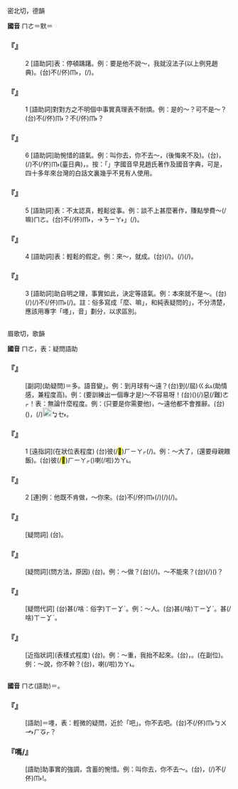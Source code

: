 
=={{ruby|嚜|ㄇㄜ}}==

密北切，德韻

'''國音''' <rt>ㄇㄜ</rt>{{ruby|。|ㄇㄛ}}{{ruby|。|ㄇㄛˋ}}＝默{{ruby|。|ㄇㄚㆶ}}＝

    

==='''『{{ruby|嚜|ㄇㄜ}}』'''===
:2  [語助詞]表：停頓躊躇。例：要是他不說～，我就沒法子(以上例見趙典)。(台){{ruby|若|ㄋㄚ˫}}{{ruby|是|ㄒㄧ˫}}{{ruby|伊|ㄧ}}不(/伓)<rt>ㆬ˫</rt>{{ruby|講|ㄍㆲˋ}}{{ruby|咧|ㄌㆤ˪}}，{{ruby|我|ㆣㄨㄚˋ}}{{ruby|著|ㄉㄧㄜㆷ}}(/{{ruby|都|ㄉㄜ˫}}){{ruby|無|ㆠㄜˊ}}{{ruby|辦|ㄅㄢ˫}}{{ruby|法|ㄏㄨㄚㆵ}}。
    

==='''『{{ruby|嚜|ㄇㄜ}}』'''===
:1  [語助詞]對對方之不明個中事實真理表不耐煩。例：是的～？可不是～？(台){{ruby|都|ㄉㄜ˫}}{{ruby|著|ㄉㄧㄜㆷ ͘}}不(/伓)<rt>ㆬ˫</rt>？{{ruby|敢|ㄍㆰˋ}}不(/伓)<rt>ㆬ˫</rt>{{ruby|是|ㄒㄧ˫}}？
    

==='''『{{ruby|嚜|ㄇㄜ}}』'''===
:6  [語助詞]助惋惜的語氣。例：叫你去，你不去～，(後悔來不及)。(台){{ruby|叫|ㄍㄧㄜ˪}}{{ruby|汝|ㄌㄧˋ}}{{ruby|去|ㄎㄧ˪}}，{{ruby|汝|ㄌㄧˋ}}{{ruby|著|ㄉㄧㄜㆷ}}(/{{ruby|都|ㄉㄜ˫}})不(/伓)<rt>ㆬ˫</rt>{{ruby|去|ㄎㄧ˪}}{{ruby|咯|ㄍㄜㆷ ͘}}(臺日典)，{{ruby|真|ㄐㄧㄣ}}{{ruby|無|ㆠㄜˊ}}{{ruby|綵|ㄘㄞˋ}}。按：「{{ruby|嚜|ㄇㄜ}}」字國音早見趙氏著作及國音字典，可是，四十多年來台灣的白話文裏幾乎不見有人使用。
    

==='''『{{ruby|嚜|ㄇㄜ}}』'''===
:5  [語助詞]表：不太認真，輕鬆從事。例：談不上甚麼著作，賺點學費～(/嘛)<rt>ㄇㄜ</rt>。(台)不(/伓)<rt>ㆬ˫</rt>{{ruby|成|ㄐㄧㆩˊ}}{{ruby|著|ㄉㄨ˪}}{{ruby|作|ㄗㆦㆶ}}，{{ruby|趁|ㄊㄢ˪}}{{ruby|一|ㄐㄧㆵ ͘}}{{ruby|屑|ㄙㄨㆵ}}{{ruby|仔|ㄚ}}{{ruby|學|ㄏㄚㆶ ͘}}{{ruby|費|ㄏㄨㄧ˪}}{{ruby|而|ㄌㄧˊ}}{{ruby|已|ㄧˋ}}→{{ruby|「|ㄋㄧㄚ˫}}<rt>ㄋㄧㄚ˫</rt>」(/{{ruby|爾|ㄋㄧㄚ˫}}{{ruby|爾|ㄋㄧㄚ˫}})。
    

==='''『{{ruby|嚜|ㄇㄜ}}』'''===
:4  [語助詞]表：輕鬆的假定。例：來～，就成。(台){{ruby|若|ㄋㄚ˫}}{{ruby|有|ㄨ˫}}{{ruby|來|ㄌㄞˊ}}{{ruby|著|ㄉㄧㄜㆷ}}(/{{ruby|都|ㄉㄜ˫}}){{ruby|會|ㄨㆤ˫}}{{ruby|/|ㆤ˫}}{{ruby|用|ㄧㆲ˫}}{{ruby|/|ㄧㄥ˫}}{{ruby|得|ㄉㄧㆵ}}。{{ruby|無|ㆠㄜˊ}}{{ruby|大|ㄉㄨㄚ˫}}{{ruby|載|ㄉㄞ˫}}(/{{ruby|戴|ㄉㄞ˪}}){{ruby|事|ㄐㄧ˪}}(/{{ruby|事|ㄉㄞ˫}}{{ruby|情|ㄐㄧ˪}})。
    

==='''『{{ruby|嚜|ㄇㄜ}}』'''===
:3  [語助詞]助自明之理，事實如此，決定等語氣。例：本來就不是～。(台){{ruby|本|ㄅㄨㄣˋ}}{{ruby|底|ㄉㄨㆤˋ}}{{ruby|/|ㄉㆤˋ}}(/{{ruby|原|ㆣㄨㄢˊ}}{{ruby|來|ㄌㄞˊ}}){{ruby|著|ㄉㄧㄜㆷ}}(/{{ruby|都|ㄉㄜ˫}})不(/伓)<rt>ㆬ˫</rt>{{ruby|是|ㄒㄧ˫}}{{ruby|按|ㄢ˪}}{{ruby|爾|ㄋㄧˋ}}{{ruby|→|ㄋㆤ}}{{ruby|嗎|ㄇㄚ˪}}(/{{ruby|咯|ㄍㄜㆷ ͘}})。註：俗多寫成「麼、嘛」，和純表疑問的{{ruby|「|ㄇㄚ}}」，不分清楚，應該用專字「嚜」，音{{ruby|「|ㄇㄜ}}」劃分，以求區別。
    

=={{ruby|麼|ㄇㄜ}}==

眉歌切，歌韻

'''國音''' <rt>ㄇㄜ</rt>{{ruby|。|ㄇㄚ}}，表：疑問語助

    

==='''『{{ruby|多|ㄉㄨㄛˊ}}{{ruby|麼|ㄇㄜ}}』'''===
: [副詞](助疑問)＝多。語音變{{ruby|「|ㄉㄨㄛˊ}}」。例：到月球有～遠？(台){{ruby|去|ㄎㄧ˪}}到(/屆)<rt>ㄍㄠ˪</rt>{{ruby|月|ㆣㄨㆤㆷ ͘}}{{ruby|/|ㆣㆤㆷ ͘}}{{ruby|球|ㄍㄧㄨˊ}}{{ruby|有|ㄨ˫}}{{ruby|若|ㆣㄨㄚ˫}}{{ruby|/|ㄗㄨㄚ˫}}{{ruby|遠|ㄏㆭ˫}}(助情感，兼程度高)。例：(要訓練出一個專才是)～不容易呀！(台)({{ruby|<mark>&#xffa49;</mark>|ㆠㆤㆷ}}{{ruby|/|ㆠㄨㆤㆷ}}{{ruby|訓|ㄏㄨㄣ˪}}{{ruby|練|ㄌㄧㄢ˫}}{{ruby|出|ㄘㄨㆵ}}{{ruby|一|ㄐㄧㆵ ͘}}{{ruby|個|ㆤˊ}}{{ruby|專|ㄗㄨㄢ}}{{ruby|才|ㄗㄞˊ}}{{ruby|是|ㄒㄧ˫}}){{ruby|外|ㆣㄨㄚ˫}}(/{{ruby|偌|ㆡㄨㄚ˫}}){{ruby|仔|ㄚ}}{{ruby|恁|ㄌㄧㄣ˪}}惡(/難)<rt>ㄜㆷ</rt>{{ruby|咧|ㄌㆤ˪}}！表：無論什麼程度。例：(只要是你需要他)，～遠他都不會推辭。(台)({{ruby|只|ㄐㄧˋ}}{{ruby|要|ㄧㄠ˪}}{{ruby|是|ㄒㄧ˫}}{{ruby|汝|ㄌㄧˋ}}{{ruby|需|ㄙㄨ}}{{ruby|要|ㄧㄠ˪}}{{ruby|伊|ㄧ}})，{{ruby|更|ㄍㄜ˪}}{{ruby|較|ㄍㄚㆷ}}{{ruby|遠|ㄏㆭ˫}}{{ruby|伊|ㄧ}}{{ruby|著|ㄉㄧㄜㆷ}}(/{{ruby|都|ㄉㄜ˫}})[[File:fa45.png|20px]]<rt>ㆠㆤ˫</rt>{{ruby|/|ㆠㄨㆤ˫}}{{ruby|推|ㄊㆤ}}{{ruby|/|ㄊㄨㄧ}}{{ruby|辭|ㄒㄧˊ}}。
    

==='''『{{ruby|那|ㄋㄚˋ}}{{ruby|麼|ㄇㄜ}}』'''===
:1  [遠指詞](在狀位表程度) (台)彼(/<mark>&#xf9075;</mark>)<rt>ㄏㄧㄚㆷ</rt>(/{{ruby|此|ㄐㄧㄚㆷ}}){{ruby|恁|ㄌㄧㄣ˪}}。例：～大了，(還要母親餵飯)。(台)彼(/<mark>&#xf9075;</mark>)<rt>ㄏㄧㄚㆷ</rt>{{ruby|恁|ㄌㄧㄣ˪}}({{ruby|→|ㄋㄧㆷ}}){{ruby|大|ㄉㄨㄚ˫}}{{ruby|漢|ㄏㄢ˪}}喇(/啦)<rt>ㄌㄚ˪</rt>。
    

==='''『{{ruby|那|ㄋㄚˋ}}{{ruby|麼|ㄇㄜ}}』'''===
:2  [連]例：他既不肯做，～你來。(台){{ruby|伊|ㄧ}}{{ruby|既|ㄍㄧ˪}}{{ruby|然|ㄌㄧㄢˊ}}不(/伓)<rt>ㆬ˫</rt>{{ruby|肯|ㄎㄧㄥˋ}}(/{{ruby|無|ㆠㄜˊ}}{{ruby|<mark>&#xffa49;</mark>|ㆠㆤㆷ}}{{ruby|/|ㆠㄨㆤㆷ}}){{ruby|做|ㄗㄨㆤ˪}}{{ruby|/|ㄗㄜ˪}}{{ruby|若|ㄋㄚ˫}}{{ruby|按|ㄢ˪}}{{ruby|爾|ㄋㄧ}}{{ruby|/|ㄋㆤ}}(/{{ruby|抑|ㄧㄚㆷ}}{{ruby|無|ㆠㄜˊ}}){{ruby|汝|ㄌㄧˋ}}{{ruby|著|ㄉㄧㄜㆷ}}(/{{ruby|都|ㄉㄜ˫}}){{ruby|來|ㄌㄞˊ}}{{ruby|做|ㄗㄨㆤ˪}}{{ruby|/|ㄗㄜ˪}}。
    

==='''『{{ruby|為|ㄨㄟˋ}}{{ruby|甚|ㄕㄜˊ}}{{ruby|麼|ㄇㄜ}}』'''===
: [疑問詞] (台){{ruby|為|ㄨㄧˋ}}{{ruby|甚|ㄒㄧㆬˋ}}{{ruby|麼|ㄇㄧㆷ ͘}}{{ruby|是|ㄒㄧ˫}}{{ruby|按|ㄢ˪}}{{ruby|怎|ㄗㄨㆩˋ}}{{ruby|樣|ㄧㆧ˫}}{{ruby|/|ㄧㆫ˫}}。
    

==='''『{{ruby|怎|ㄗㄣˇ}}{{ruby|麼|ㄇㄜ}}』'''===
: [疑問詞](問方法，原因) (台){{ruby|按|ㄢ˪}}{{ruby|怎|ㄗㄨㆩˋ}}{{ruby|樣|ㄧㆧ˫}}{{ruby|/|ㄧㆫ˫}}。例：～做？(台){{ruby|<mark>&#xffa49;</mark>|ㆠㆤㆷ}}{{ruby|/|ㆠㄨㆤㆷ}}{{ruby|怎|ㄗㆮˋ}}{{ruby|/|ㄗㄨㆩˋ}}{{ruby|樣|ㄧㆧ˫}}{{ruby|/|ㄧㆫ˫}}(/{{ruby|按|ㄢ˪}}{{ruby|怎|ㄗㄨㆩˋ}}){{ruby|做|ㄗㄨㆤ˪}}{{ruby|/|ㄗㄜ˪}}。～不能來？(台){{ruby|是|ㄒㄧ˫}}{{ruby|按|ㄢ˪}}{{ruby|怎|ㄗㄨㆩˋ}}(/{{ruby|怎|ㄗㆮˋ}}{{ruby|樣|ㄧㆧ˫}}{{ruby|/|ㄧㆫ˫}}){{ruby|即|ㄐㄧㄚㆷ}}({{ruby|/|ㄊㄚㆷ}}){{ruby|<mark>&#xffa45;</mark>|ㆠㆤ˫}}{{ruby|/|ㆠㄨㆤ˫}}{{ruby|得|ㄉㄧㆤㆶ}}{{ruby|/|ㄉㄧㆵ}}{{ruby|來|ㄌㄞˊ}}？
    

==='''『{{ruby|甚|ㄕㄜˊ}}{{ruby|麼|ㄇㄜ}}』'''===
: [疑問代詞] (台)甚(/啥：俗字)<rt>ㄒㄧㆩˋ</rt>{{ruby|物|ㄇㄧㆷ ͘}}{{ruby|/|ㄇㆭㆷ ͘}}。例：～人。(台)甚(/啥)<rt>ㄒㄧㆩˋ</rt>{{ruby|人|ㄌㄤˊ}}。甚(/啥)<rt>ㄒㄧㆩˋ</rt>{{ruby|麼|ㄇㄧㆷ ͘}}{{ruby|人|ㄌㄤˊ}}。
    

==='''『{{ruby|這|ㄓㄜˋ}}{{ruby|麼|ㄇㄜ}}』'''===
: [近指狀詞](表樣式程度) (台){{ruby|即|ㄐㄧㄚㆷ}}{{ruby|恁|ㄌㄧㄣ˪}}。例：～重，我抬不起來。(台){{ruby|即|ㄐㄧㄚㆷ}}{{ruby|恁|ㄌㄧㄣ˪}}{{ruby|重|ㄉㄤ˫}}，{{ruby|我|ㆣㄨㄚˋ}}{{ruby|扶|ㄆㆦˊ}}{{ruby|<mark>&#xffa45;</mark>|ㆠㆤ˫}}{{ruby|/|ㆠㄨㆤ˫}}{{ruby|起|·ㄎㄧˋ}}{{ruby|來|·ㄌㄞˊ}}。(在副位)。例：～說，你不幹？(台){{ruby|按|ㄢ˪}}{{ruby|爾|ㄋㄧ}}{{ruby|/|ㄋㆤ}}{{ruby|講|ㄍㆲˋ}}，{{ruby|汝|ㄌㄧˋ}}{{ruby|是|ㄒㄧ˫}}{{ruby|無|ㆠㄜˊ}}{{ruby|<mark>&#xffa49;</mark>|ㆠㆤㆷ}}{{ruby|/|ㆠㄨㆤㆷ}}{{ruby|做|ㄗㄨㆤ˪}}{{ruby|/|ㄗㄜ˪}}喇(/啦)<rt>ㄌㄚ˪</rt>。
    

=={{ruby|嗎|ㄇㄜ}}==



'''國音''' <rt>ㄇㄜ</rt>(語助)＝{{ruby|嚜|ㄇㄜ}}。

    

==='''『{{ruby|嗎|ㄇㄜ}}』'''===
: [語助]＝嚜，表：輕微的疑問，近於「吧」。你不去吧。(台){{ruby|汝|ㄌㄧˋ}}{{ruby|→|ㄌㄧ}}{{ruby|敢|ㄍㆩˋ}}不(/伓)<rt>ㆬ˫</rt>{{ruby|去|ㄎㄧ˪}}<rt>ㄅㄨㆪ˫</rt><rt>ㄏㆧㆷ</rt>？
    

==='''『嗎/{{ruby|嚜|ㄇㄜ}}』'''===
: [語助]助事實的強調，含蓄的惋惜。例：叫你去，你不去～。(台){{ruby|叫|ㄍㄧㄜ˪}}{{ruby|汝|ㄌㄧˋ}}{{ruby|去|ㄎㄧ˪}}，{{ruby|汝|ㄌㄧˋ}}{{ruby|著|ㄉㄧㄜㆷ}}(/{{ruby|都|ㄉㄜ˫}})不(/伓)<rt>ㆬ˫</rt>{{ruby|去|ㄎㄧ˪}}{{ruby|( )|ㄍㄜㆷ ͘}}!。
    
